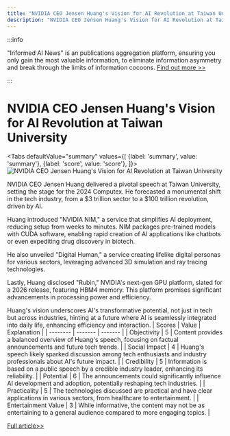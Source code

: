 ```yaml
---
title: "NVIDIA CEO Jensen Huang's Vision for AI Revolution at Taiwan University"
description: "NVIDIA CEO Jensen Huang's Vision for AI Revolution at Taiwan University"
---
```



:::info

"Informed AI News" is an publications aggregation platform, ensuring you only gain the most valuable information, to eliminate information asymmetry and break through the limits of information cocoons.  [Find out more >>](/)

:::

# NVIDIA CEO Jensen Huang's Vision for AI Revolution at Taiwan University


<Tabs
	defaultValue="summary"
	values={[
	{label: 'summary', value: 'summary'},
	{label: 'score', value: 'score'},
]}>
<TabItem value="summary">
<img
  src="https://image.informedainews.com/2024/06/Tec-9JQ-1717382722-0.jpg"
  alt="NVIDIA CEO Jensen Huang's Vision for AI Revolution at Taiwan University"
/>



NVIDIA CEO Jensen Huang delivered a pivotal speech at Taiwan University, setting the stage for the 2024 Computex. He forecasted a monumental shift in the tech industry, from a $3 trillion sector to a $100 trillion revolution, driven by AI.

Huang introduced "NVIDIA NIM," a service that simplifies AI deployment, reducing setup from weeks to minutes. NIM packages pre-trained models with CUDA software, enabling rapid creation of AI applications like chatbots or even expediting drug discovery in biotech.

He also unveiled "Digital Human," a service creating lifelike digital personas for various sectors, leveraging advanced 3D simulation and ray tracing technologies.

Lastly, Huang disclosed "Rubin," NVIDIA's next-gen GPU platform, slated for a 2026 release, featuring HBM4 memory. This platform promises significant advancements in processing power and efficiency.

Huang's vision underscores AI's transformative potential, not just in tech but across industries, hinting at a future where AI is seamlessly integrated into daily life, enhancing efficiency and interaction.
</TabItem>
<TabItem value="score">
	| Scores     | Value   | Explanation |
	| -------- | ------- | ------- |
	| Objectivity  | 5    | Content provides a balanced overview of Huang's speech, focusing on factual announcements and future tech trends.    |
	| Social Impact | 4     | Huang's speech likely sparked discussion among tech enthusiasts and industry professionals about AI's future impact.    |
	| Credibility    | 5    | Information is based on a public speech by a credible industry leader, enhancing its reliability.    |
	| Potential    | 6    | The announcements could significantly influence AI development and adoption, potentially reshaping tech industries.    |
	| Practicality    | 5    | The technologies discussed are practical and have clear applications in various sectors, from healthcare to entertainment.    |
	| Entertainment Value    | 3    | While informative, the content may not be as entertaining to a general audience compared to more engaging topics.    |
</TabItem>
</Tabs>

[Full article>>](https://today.line.me/tw/v2/article/QwLZREe)
